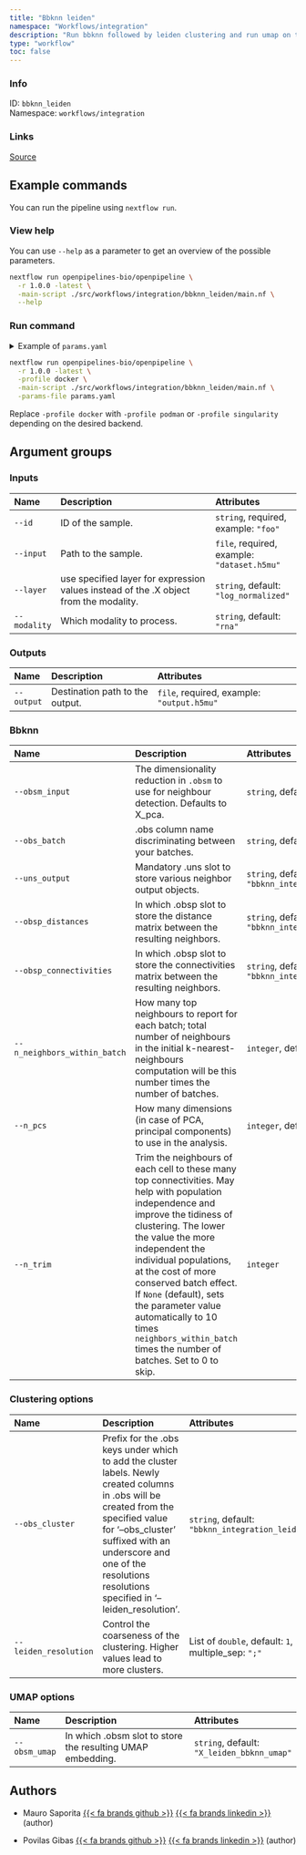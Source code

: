 ```yaml
---
title: "Bbknn leiden"
namespace: "Workflows/integration"
description: "Run bbknn followed by leiden clustering and run umap on the result."
type: "workflow"
toc: false
---
```


::: {.column-margin}

### Info

ID: `bbknn_leiden`  
Namespace: `workflows/integration`

### Links
[Source](https://github.com/openpipelines-bio/openpipeline/blob/1.0.0/./src/workflows/integration/bbknn_leiden){.btn-action .btn-sm .btn-info .btn role="button"}

:::



## Example commands

You can run the pipeline using `nextflow run`.

### View help

You can use `--help` as a parameter to get an overview of the possible parameters.

```bash
nextflow run openpipelines-bio/openpipeline \
  -r 1.0.0 -latest \
  -main-script ./src/workflows/integration/bbknn_leiden/main.nf \
  --help
```

### Run command

<details>
<summary>Example of `params.yaml`</summary>
```yaml
# Inputs
id: # please fill in - example: "foo"
input: # please fill in - example: "dataset.h5mu"
layer: "log_normalized"
modality: "rna"

# Outputs
# output: "$id.$key.output.h5mu"

# Bbknn
obsm_input: "X_pca"
obs_batch: "sample_id"
uns_output: "bbknn_integration_neighbors"
obsp_distances: "bbknn_integration_distances"
obsp_connectivities: "bbknn_integration_connectivities"
n_neighbors_within_batch: 3
n_pcs: 50
# n_trim: 123

# Clustering options
obs_cluster: "bbknn_integration_leiden"
leiden_resolution: [1]

# UMAP options
obsm_umap: "X_leiden_bbknn_umap"

# Nextflow input-output arguments
publish_dir: # please fill in - example: "output/"
# param_list: "my_params.yaml"
```
</details>

```bash
nextflow run openpipelines-bio/openpipeline \
  -r 1.0.0 -latest \
  -profile docker \
  -main-script ./src/workflows/integration/bbknn_leiden/main.nf \
  -params-file params.yaml
```

:::{.callout-note}
Replace `-profile docker` with `-profile podman` or `-profile singularity` depending on the desired backend.
:::

## Argument groups

### Inputs

|Name         |Description                                                                           |Attributes                                  |
|:------------|:-------------------------------------------------------------------------------------|:-------------------------------------------|
|`--id`       |ID of the sample.                                                                     |`string`, required, example: `"foo"`        |
|`--input`    |Path to the sample.                                                                   |`file`, required, example: `"dataset.h5mu"` |
|`--layer`    |use specified layer for expression values instead of the .X object from the modality. |`string`, default: `"log_normalized"`       |
|`--modality` |Which modality to process.                                                            |`string`, default: `"rna"`                  |


### Outputs

|Name       |Description                     |Attributes                                 |
|:----------|:-------------------------------|:------------------------------------------|
|`--output` |Destination path to the output. |`file`, required, example: `"output.h5mu"` |


### Bbknn

|Name                         |Description                                                                                                                                                                                                                                                                                                                                                                                                       |Attributes                                              |
|:----------------------------|:-----------------------------------------------------------------------------------------------------------------------------------------------------------------------------------------------------------------------------------------------------------------------------------------------------------------------------------------------------------------------------------------------------------------|:-------------------------------------------------------|
|`--obsm_input`               |The dimensionality reduction in `.obsm` to use for neighbour detection. Defaults to X_pca.                                                                                                                                                                                                                                                                                                                        |`string`, default: `"X_pca"`                            |
|`--obs_batch`                |.obs column name discriminating between your batches.                                                                                                                                                                                                                                                                                                                                                             |`string`, default: `"sample_id"`                        |
|`--uns_output`               |Mandatory .uns slot to store various neighbor output objects.                                                                                                                                                                                                                                                                                                                                                     |`string`, default: `"bbknn_integration_neighbors"`      |
|`--obsp_distances`           |In which .obsp slot to store the distance matrix between the resulting neighbors.                                                                                                                                                                                                                                                                                                                                 |`string`, default: `"bbknn_integration_distances"`      |
|`--obsp_connectivities`      |In which .obsp slot to store the connectivities matrix between the resulting neighbors.                                                                                                                                                                                                                                                                                                                           |`string`, default: `"bbknn_integration_connectivities"` |
|`--n_neighbors_within_batch` |How many top neighbours to report for each batch; total number of neighbours in the initial k-nearest-neighbours computation will be this number times the number of batches.                                                                                                                                                                                                                                     |`integer`, default: `3`                                 |
|`--n_pcs`                    |How many dimensions (in case of PCA, principal components) to use in the analysis.                                                                                                                                                                                                                                                                                                                                |`integer`, default: `50`                                |
|`--n_trim`                   |Trim the neighbours of each cell to these many top connectivities. May help with population independence and improve the tidiness of clustering. The lower the value the more independent the individual populations, at the cost of more conserved batch effect. If `None` (default), sets the parameter value automatically to 10 times `neighbors_within_batch` times the number of batches. Set to 0 to skip. |`integer`                                               |


### Clustering options

|Name                  |Description                                                                                                                                                                                                                                                        |Attributes                                          |
|:---------------------|:------------------------------------------------------------------------------------------------------------------------------------------------------------------------------------------------------------------------------------------------------------------|:---------------------------------------------------|
|`--obs_cluster`       |Prefix for the .obs keys under which to add the cluster labels. Newly created columns in .obs will  be created from the specified value for '--obs_cluster' suffixed with an underscore and one of the resolutions resolutions specified in '--leiden_resolution'. |`string`, default: `"bbknn_integration_leiden"`     |
|`--leiden_resolution` |Control the coarseness of the clustering. Higher values lead to more clusters.                                                                                                                                                                                     |List of `double`, default: `1`, multiple_sep: `";"` |


### UMAP options

|Name          |Description                                                |Attributes                                 |
|:-------------|:----------------------------------------------------------|:------------------------------------------|
|`--obsm_umap` |In which .obsm slot to store the resulting UMAP embedding. |`string`, default: `"X_leiden_bbknn_umap"` |

## Authors


  * Mauro Saporita [{{< fa brands github >}}](https://github.com/mauro-saporita) [{{< fa brands linkedin >}}](https://linkedin.com/in/mauro-saporita-930b06a5) (author)

  * Povilas Gibas [{{< fa brands github >}}](https://github.com/PoGibas) [{{< fa brands linkedin >}}](https://linkedin.com/in/povilas-gibas) (author)
